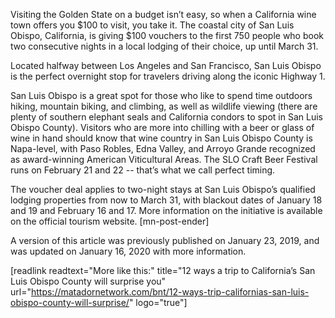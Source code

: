 Visiting the Golden State on a budget isn’t easy, so when a California wine town offers you $100 to visit, you take it. The coastal city of San Luis Obispo, California, is giving $100 vouchers to the first 750 people who book two consecutive nights in a local lodging of their choice, up until March 31. 

Located halfway between Los Angeles and San Francisco, San Luis Obispo is the perfect overnight stop for travelers driving along the iconic Highway 1. 

San Luis Obispo is a great spot for those who like to spend time outdoors hiking, mountain biking, and climbing, as well as wildlife viewing (there are plenty of southern elephant seals and California condors to spot in San Luis Obispo County). Visitors who are more into chilling with a beer or glass of wine in hand should know that wine country in San Luis Obispo County is Napa-level, with Paso Robles, Edna Valley, and Arroyo Grande recognized as award-winning American Viticultural Areas. The SLO Craft Beer Festival runs on  February 21 and 22 -- that’s what we call perfect timing. 

The voucher deal applies to two-night stays at San Luis Obispo’s qualified lodging properties from now to March 31, with blackout dates of January 18 and 19 and February 16 and 17. More information on the initiative is available on the official tourism website. [mn-post-ender]

A version of this article was previously published on January 23, 2019, and was updated on January 16, 2020 with more information.

[readlink readtext="More like this:" title="12 ways a trip to California’s San Luis Obispo County will surprise you" url="https://matadornetwork.com/bnt/12-ways-trip-californias-san-luis-obispo-county-will-surprise/" logo="true"]